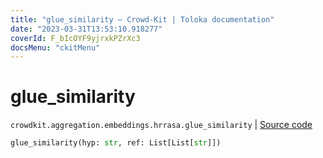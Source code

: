 ```yaml
---
title: "glue_similarity — Crowd-Kit | Toloka documentation"
date: "2023-03-31T13:53:10.918277"
coverId: F_bIcOYF9yjrxkPZrXc3
docsMenu: "ckitMenu"
---
```


# glue_similarity

`crowdkit.aggregation.embeddings.hrrasa.glue_similarity` | [Source code](https://github.com/Toloka/crowd-kit/blob/v1.2.1/crowdkit/aggregation/embeddings/hrrasa.py#L22)

```python
glue_similarity(hyp: str, ref: List[List[str]])
```